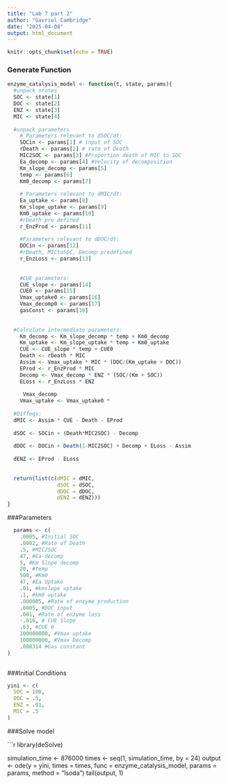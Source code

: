 ```yaml
---
title: "Lab 7 part 2"
author: "Gavriel Cambridge"
date: "2025-04-08"
output: html_document
---
```


```r
knitr::opts_chunk$set(echo = TRUE)
```

### Generate Function
```r
enzyme_catalysis_model <- function(t, state, params){
  #unpack states
  SOC <- state[1]
  DOC <- state[2]
  ENZ <- state[3]
  MIC <- state[4]
  
  #unpack parameters
    # Parameters relevant to dSOC/dt:
    SOCin <- params[1] # input of SOC
    rDeath <- params[2] # rate of Death
    MIC2SOC <- params[3] #Proportion death of MIC to SOC
    Ea_decomp <- params[4] #Velocity of decomposition
    Km_slope_decomp <- params[5] 
    temp <- params[6]
    Km0_decomp <- params[7]
    
    # Parameters relevant to dMIC/dt:
    Ea_uptake <- params[8]
    Km_slope_uptake <- params[9]
    Km0_uptake <- params[10]
    #rDeath pre defined
    r_EnzProd <- params[11]
    
    #Parameters relevant to dDOC/dt:
    DOCin <- params[12]
    #rDeath, MICtoSOC, Decomp predefined
    r_EnzLoss <- params[13]
    
    
    #CUE parameters:
    CUE_slope <- params[14]
    CUE0 <- params[15]
    Vmax_uptake0 <- params[16]
    Vmax_decomp0 <- params[17]
    gasConst <- params[18]
    
    
  #Calculate intermediate parameters:
    Km_decomp <- Km_slope_decomp * temp + Km0_decomp
    Km_uptake <- Km_slope_uptake * temp + Km0_uptake
    CUE <- CUE_slope * temp + CUE0
    Death <- rDeath * MIC
    Assim <- Vmax_uptake * MIC * (DOC/(Km_uptake + DOC))
    EProd <- r_EnzProd * MIC
    Decomp <- Vmax_decomp * ENZ * (SOC/(Km + SOC))
    ELoss <- r_EnzLoss * ENZ
   
     Vmax_decomp
    Vmax_uptake <- Vmax_uptake0 * 
    
  #Diffeqs:
  dMIC <- Assim * CUE - Death - EProd
  
  dSOC <- SOCin + (Death*MIC2SOC) - Decomp
  
  dDOC <- DOCin + Death(1-MIC2SOC) + Decomp + ELoss - Assim
  
  dENZ <- EProd - ELoss
  
  
  return(list(c(dMIC = dMIC, 
                dSOC = dSOC,
                dDOC = dDOC,
                dENZ = dENZ)))
}


```

###Parameters
```r
  params <- c(
    .0005, #Initial SOC
    .0002, #Rate of Death
    .5, #MIC2SOC
    47, #Ea-decomp
    5, #Km Slope decomp
    20, #temp
    500, #Km0
    47, #Ea Uptake
    .01, #kmslope uptake
    .1, #km0 uptake
    .000005, #Rate of enzyme production
    .0005, #DOC input
    .001, #Rate of enzyme loss
    -.016, # CUE Slope
    .63, #CUE 0
    100000000, #Vmax uptake
    100000000, #Vmax Decomp
    .008314 #Gas constant
)
  
```

###Initial Conditions
```r
yini <- c(
  SOC = 100,
  DOC = .5,
  ENZ = .01,
  MIC = .5
)
```


###Solve model

```r
library(deSolve)

simulation_time <- 876000
times <- seq(1, simulation_time, by = 24)
output <- ode(y = yini, times = times, func = enzyme_catalysis_model, params = params, method = "lsoda")
tail(output, 1)